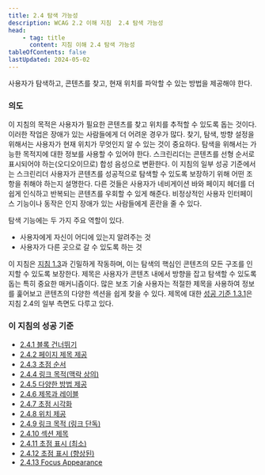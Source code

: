 ```yaml
---
title: 2.4 탐색 가능성
description: WCAG 2.2 이해 지침  2.4 탐색 가능성
head:
    - tag: title
      content: 지침 이해 2.4 탐색 가능성
tableOfContents: false
lastUpdated: 2024-05-02
---
```



<Card title="지침">
사용자가 탐색하고, 콘텐츠를 찾고, 현재 위치를 파악할 수 있는 방법을 제공해야 한다.
</Card>

### 의도

이 지침의 목적은 사용자가 필요한 콘텐츠를 찾고 위치를 추적할 수 있도록 돕는 것이다. 이러한 작업은 장애가 있는 사람들에게 더 어려운 경우가 많다. 찾기, 탐색, 방향 설정을 위해서는 사용자가 현재 위치가 무엇인지 알 수 있는 것이 중요하다. 탐색을 위해서는 가능한 목적지에 대한 정보를 사용할 수 있어야 한다. 스크린리더는 콘텐츠를 선형 순서로 표시되어야 하는(오디오이므로) 합성 음성으로 변환한다. 이 지침의 일부 성공 기준에서는 스크린리더 사용자가 콘텐츠를 성공적으로 탐색할 수 있도록 보장하기 위해 어떤 조항을 취해야 하는지 설명한다. 다른 것들은 사용자가 네비게이션 바와 페이지 헤더를 더 쉽게 인식하고 반복되는 콘텐츠를 우회할 수 있게 해준다. 비정상적인 사용자 인터페이스 기능이나 동작은 인지 장애가 있는 사람들에게 혼란을 줄 수 있다.

탐색 기능에는 두 가지 주요 역할이 있다.

*   사용자에게 자신이 어디에 있는지 알려주는 것
*   사용자가 다른 곳으로 갈 수 있도록 하는 것

이 지침은 [지침 1.3](../adaptable)과 긴밀하게 작동하며, 이는 탐색의 핵심인 콘텐츠의 모든 구조를 인지할 수 있도록 보장한다. 제목은 사용자가 콘텐츠 내에서 방향을 잡고 탐색할 수 있도록 돕는 특히 중요한 매커니즘이다. 많은 보조 기술 사용자는 적절한 제목을 사용하여 정보를 훑어보고 콘텐츠의 다양한 섹션을 쉽게 찾을 수 있다. 제목에 대한 [성공 기준 1.3.1](../info-and-relationships)은 지침 2.4의 일부 측면도 다루고 있다.

### 이 지침의 성공 기준

*   [2.4.1 블록 건너뛰기](../bypass-blocks)
*   [2.4.2 페이지 제목 제공](../page-titled)
*   [2.4.3 초점 순서](../focus-order)
*   [2.4.4 링크 목적(맥락 상의)](../link-purpose-in-context)
*   [2.4.5 다양한 방법 제공](../multiple-ways)
*   [2.4.6 제목과 레이블](../headings-and-labels)
*   [2.4.7 초점 시각화](../focus-visible)
*   [2.4.8 위치 제공](../location)
*   [2.4.9 링크 목적 (링크 단독)](../link-purpose-link-only)
*   [2.4.10 섹션 제목](../section-headings)
*   [2.4.11 초점 표시 (최소)](../focus-not-obscured-minimum)
*   [2.4.12 초점 표시 (향상된)](../focus-not-obscured-enhanced)
*   [2.4.13 Focus Appearance](../focus-appearance)

